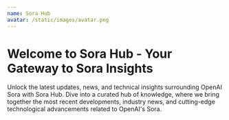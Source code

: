 ```yaml
---
name: Sora Hub
avatar: /static/images/avatar.png
---
```


# Welcome to Sora Hub - Your Gateway to Sora Insights

Unlock the latest updates, news, and technical insights surrounding OpenAI Sora with Sora Hub. Dive into a curated hub of knowledge, where we bring together the most recent developments, industry news, and cutting-edge technological advancements related to OpenAI's Sora.
